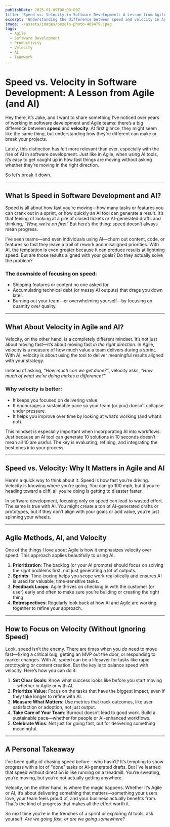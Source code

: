 ```yaml
---
publishDate: 2025-01-09T00:00:00Z
title: 'Speed vs. Velocity in Software Development: A Lesson from Agile (and AI)'
excerpt: 'Understanding the difference between speed and velocity in Agile and AI helps teams focus on delivering value, not just completing tasks quickly.'
image: ~/assets/images/pexels-photo-409479.jpeg
tags:
  - Agile
  - Software Development
  - Productivity
  - Velocity
  - AI
  - Teamwork
---
```


# Speed vs. Velocity in Software Development: A Lesson from Agile (and AI)

Hey there, it’s Jake, and I want to share something I’ve noticed over years of working in software development and Agile teams: there’s a big difference between **speed** and **velocity**. At first glance, they might seem like the same thing, but understanding how they’re different can make or break your projects.

Lately, this distinction has felt more relevant than ever, especially with the rise of AI in software development. Just like in Agile, when using AI tools, it’s easy to get caught up in how fast things are moving without asking whether they’re moving in the right direction.

So let’s break it down.

---

## **What Is Speed in Software Development and AI?**

Speed is all about how fast you’re moving—how many tasks or features you can crank out in a sprint, or how quickly an AI tool can generate a result. It’s that feeling of looking at a pile of closed tickets or AI-generated drafts and thinking, _“Wow, we’re on fire!”_ But here’s the thing: speed doesn’t always mean progress.

I’ve seen teams—and even individuals using AI—churn out content, code, or features so fast they leave a trail of rework and misaligned priorities. With AI, the temptation is even greater because it can produce results at lightning speed. But are those results aligned with your goals? Do they actually solve the problem?

### **The downside of focusing on speed:**

- Shipping features or content no one asked for.
- Accumulating technical debt (or messy AI outputs) that drags you down later.
- Burning out your team—or overwhelming yourself—by focusing on quantity over quality.

---

## **What About Velocity in Agile and AI?**

Velocity, on the other hand, is a completely different mindset. It’s not just about moving fast—it’s about moving fast _in the right direction_. In Agile, velocity is a measure of how much value a team delivers during a sprint. With AI, velocity is about using the tool to deliver meaningful results aligned with your strategy.

Instead of asking, _“How much can we get done?”_, velocity asks, _“How much of what we’re doing makes a difference?”_

### **Why velocity is better:**

- It keeps you focused on delivering value.
- It encourages a sustainable pace so your team (or you) doesn’t collapse under pressure.
- It helps you improve over time by looking at what’s working (and what’s not).

This mindset is especially important when incorporating AI into workflows. Just because an AI tool can generate 10 solutions in 10 seconds doesn’t mean all 10 are useful. The key is evaluating, refining, and integrating the best ones into your process.

---

## **Speed vs. Velocity: Why It Matters in Agile and AI**

Here’s a quick way to think about it: Speed is how fast you’re driving. Velocity is knowing where you’re going. You can go 100 mph, but if you’re heading toward a cliff, all you’re doing is getting to disaster faster.

In software development, focusing only on speed can lead to wasted effort. The same is true with AI. You might create a ton of AI-generated drafts or prototypes, but if they don’t align with your goals or add value, you’re just spinning your wheels.

---

## **Agile Methods, AI, and Velocity**

One of the things I love about Agile is how it emphasizes velocity over speed. This approach applies beautifully to using AI:

1. **Prioritization**: The backlog (or your AI prompts) should focus on solving the _right_ problems first, not just generating a lot of outputs.
2. **Sprints**: Time-boxing helps you scope work realistically and ensures AI is used for valuable, time-sensitive tasks.
3. **Feedback Loops**: Agile thrives on checking in with the customer (or user) early and often to make sure you’re building or creating the right thing.
4. **Retrospectives**: Regularly look back at how AI and Agile are working together to refine your approach.

---

## **How to Focus on Velocity (Without Ignoring Speed)**

Look, speed isn’t the enemy. There are times when you _do_ need to move fast—fixing a critical bug, getting an MVP out the door, or responding to market changes. With AI, speed can be a lifesaver for tasks like rapid prototyping or content creation. But the key is to balance speed with velocity. Here’s how you can do it:

1. **Set Clear Goals**: Know what success looks like before you start moving—whether in Agile or with AI.
2. **Prioritize Value**: Focus on the tasks that have the biggest impact, even if they take longer to refine with AI.
3. **Measure What Matters**: Use metrics that track outcomes, like user satisfaction or adoption, not just output.
4. **Take Care of Your Team**: Burnout doesn’t lead to good work. Build a sustainable pace—whether for people or AI-enhanced workflows.
5. **Celebrate Wins**: Not just for going fast, but for delivering something meaningful.

---

## **A Personal Takeaway**

I’ve been guilty of chasing speed before—who hasn’t? It’s tempting to show progress with a lot of "done" tasks or AI-generated drafts. But I’ve learned that speed without direction is like running on a treadmill. You’re sweating, you’re moving, but you’re not actually getting anywhere.

Velocity, on the other hand, is where the magic happens. Whether it’s Agile or AI, it’s about delivering something that matters—something your users love, your team feels proud of, and your business actually benefits from. That’s the kind of progress that makes all the effort worth it.

So next time you’re in the trenches of a sprint or exploring AI tools, ask yourself: _Are we going fast, or are we going somewhere?_
